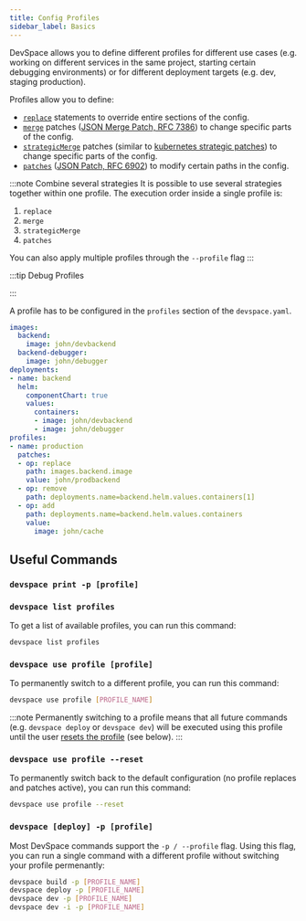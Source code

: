 ```yaml
---
title: Config Profiles
sidebar_label: Basics
---
```



DevSpace allows you to define different profiles for different use cases (e.g. working on different services in the same project, starting certain debugging environments) or for different deployment targets (e.g. dev, staging production). 

Profiles allow you to define:
- [`replace`](../../configuration/profiles/replace.mdx) statements to override entire sections of the config.
- [`merge`](../../configuration/profiles/merge.mdx) patches ([JSON Merge Patch, RFC 7386](https://tools.ietf.org/html/rfc7386)) to change specific parts of the config.
- [`strategicMerge`](../../configuration/profiles/strategic-merge.mdx) patches (similar to [kubernetes strategic patches](https://kubernetes.io/docs/tasks/manage-kubernetes-objects/update-api-object-kubectl-patch/#use-strategic-merge-patch-to-update-a-deployment-using-the-retainkeys-strategy)) to change specific parts of the config.
- [`patches`](../../configuration/profiles/patches.mdx) ([JSON Patch, RFC 6902](https://tools.ietf.org/html/rfc6902)) to modify certain paths in the config.

:::note Combine several strategies
It is possible to use several strategies together within one profile. The execution order inside a single profile is:  
1. `replace`  
2. `merge`  
3. `strategicMerge`  
4. `patches`  

You can also apply multiple profiles through the `--profile` flag
:::

:::tip Debug Profiles

<FragmentInfoPrintConfig/>

:::

A profile has to be configured in the `profiles` section of the `devspace.yaml`.
```yaml {15-25}
images:
  backend:
    image: john/devbackend
  backend-debugger:
    image: john/debugger
deployments:
- name: backend
  helm:
    componentChart: true
    values:
      containers:
      - image: john/devbackend
      - image: john/debugger
profiles:
- name: production
  patches:
  - op: replace
    path: images.backend.image
    value: john/prodbackend
  - op: remove
    path: deployments.name=backend.helm.values.containers[1]
  - op: add
    path: deployments.name=backend.helm.values.containers
    value:
      image: john/cache
```

## Useful Commands

### `devspace print -p [profile]`

<FragmentInfoPrintConfig/>

<FragmentApplyMultiple/>

### `devspace list profiles`
To get a list of available profiles, you can run this command:
```bash
devspace list profiles
```

### `devspace use profile [profile]`
To permanently switch to a different profile, you can run this command:
```bash
devspace use profile [PROFILE_NAME]
```

:::note
Permanently switching to a profile means that all future commands (e.g. `devspace deploy` or `devspace dev`) will be executed using this profile until the user [resets the profile](#devspace-use-profile---reset) (see below).
:::

### `devspace use profile --reset`
To permanently switch back to the default configuration (no profile replaces and patches active), you can run this command:
```bash
devspace use profile --reset
```

### `devspace [deploy] -p [profile]`
Most DevSpace commands support the `-p / --profile` flag. Using this flag, you can run a single command with a different profile without switching your profile permenantly:
```bash
devspace build -p [PROFILE_NAME]
devspace deploy -p [PROFILE_NAME]
devspace dev -p [PROFILE_NAME]
devspace dev -i -p [PROFILE_NAME]
```
